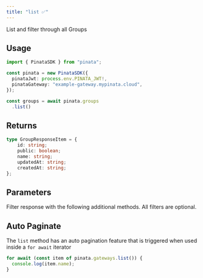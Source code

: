 ```yaml
---
title: "list ✅"
---
```


List and filter through all Groups

## Usage

```typescript
import { PinataSDK } from "pinata";

const pinata = new PinataSDK({
  pinataJwt: process.env.PINATA_JWT!,
  pinataGateway: "example-gateway.mypinata.cloud",
});

const groups = await pinata.groups
  .list()
```

## Returns

```typescript
type GroupResponseItem = {
    id: string;
    public: boolean;
    name: string;
    updatedAt: string;
    createdAt: string;
};
```

## Parameters

Filter response with the following additional methods. All filters are optional.

## Auto Paginate

The `list` method has an auto pagination feature that is triggered when used inside a `for await` iterator

```typescript
for await (const item of pinata.gateways.list()) {
  console.log(item.name);
}
```
